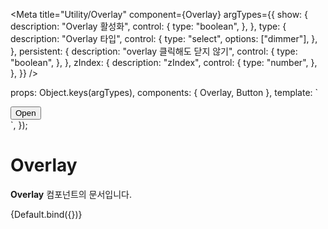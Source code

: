 
<Meta
  title="Utility/Overlay"
  component={Overlay}
    argTypes={{
        show: {
            description: "Overlay 활성화",
            control: {
                type: "boolean",
            },
        },
        type: {
          description: "Overlay 타입",
          control: {
            type: "select",
            options: ["dimmer"],
          },
        },
        persistent: {
            description: "overlay 클릭해도 닫지 않기",
            control: {
                type: "boolean",
            },
        },
        zIndex: {
            description: "zIndex",
            control: {
                type: "number",
            },
        },
    }}
/>

  props: Object.keys(argTypes),
  components: { Overlay, Button },
  template: `
  <div>
        <Button @click="show = true">Open</Button>
        <Overlay
            :show.sync="show"
            :type="type"
            :persistent="persistent"
            :z-index="zIndex"
        />
    </div>`,
});

# Overlay

**Overlay** 컴포넌트의 문서입니다.

<Story name="Default" height="100px">
    {Default.bind({})}
</Story>

<ArgsTable story="Default" />

